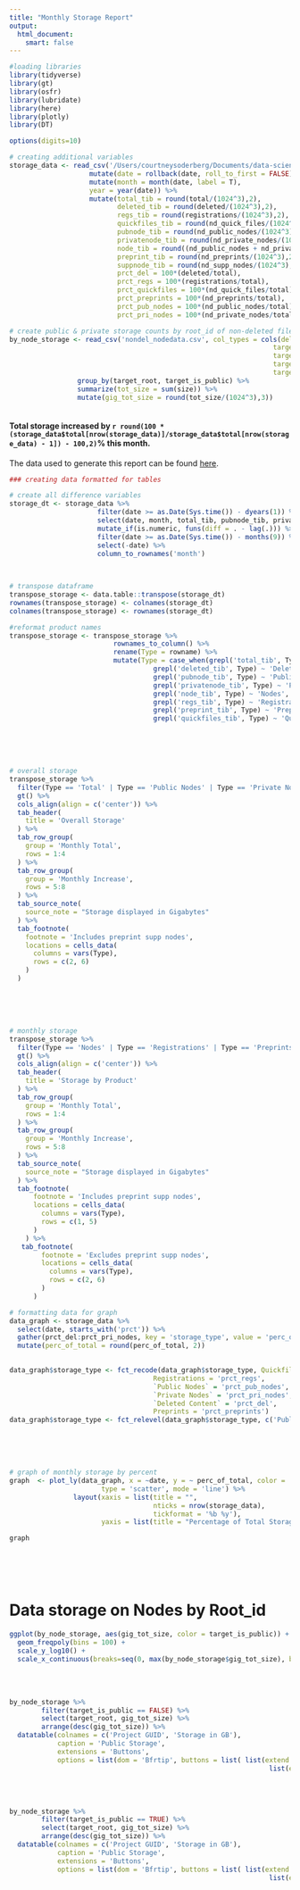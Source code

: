 ```yaml
---
title: "Monthly Storage Report"
output:
  html_document:
    smart: false 
---
```


```r
#loading libraries
library(tidyverse)
library(gt)
library(osfr)
library(lubridate)
library(here)
library(plotly)
library(DT)

options(digits=10)

# creating additional variables
storage_data <- read_csv('/Users/courtneysoderberg/Documents/data-science/Monthly_Reports/Data_Usage/osf_storage_metrics.csv', col_types = cols(date = col_datetime())) %>%
                    mutate(date = rollback(date, roll_to_first = FALSE)) %>%
                    mutate(month = month(date, label = T),
                    year = year(date)) %>%
                    mutate(total_tib = round(total/(1024^3),2),
                           deleted_tib = round(deleted/(1024^3),2),
                           regs_tib = round(registrations/(1024^3),2),
                           quickfiles_tib = round(nd_quick_files/(1024^3),2),
                           pubnode_tib = round(nd_public_nodes/(1024^3),2),
                           privatenode_tib = round(nd_private_nodes/(1024^3),2),
                           node_tib = round((nd_public_nodes + nd_private_nodes)/(1024^3),2),
                           preprint_tib = round(nd_preprints/(1024^3),2),
                           suppnode_tib = round(nd_supp_nodes/(1024^3),2),
                           prct_del = 100*(deleted/total),
                           prct_regs = 100*(registrations/total),
                           prct_quickfiles = 100*(nd_quick_files/total),
                           prct_preprints = 100*(nd_preprints/total),
                           prct_pub_nodes = 100*(nd_public_nodes/total),
                           prct_pri_nodes = 100*(nd_private_nodes/total))
```

```r

# create public & private storage counts by root_id of non-deleted files and nodes
by_node_storage <- read_csv('nondel_nodedata.csv', col_types = cols(deleted_on = col_skip(),
                                                                  target_object = col_skip(),
                                                                  target_type = col_skip(),
                                                                  target_is_fork = col_skip(),
                                                                  target_is_deleted = col_skip())) %>%
                 group_by(target_root, target_is_public) %>%
                 summarize(tot_size = sum(size)) %>%
                 mutate(gig_tot_size = round(tot_size/(1024^3),3))
                 
```


#### Total storage increased by `r round(100 * (storage_data$total[nrow(storage_data)]/storage_data$total[nrow(storage_data) - 1]) - 100,2)`% this month.

The data used to generate this report can be found [here](https://osf.io/a7w36/). 

```r
### creating data formatted for tables

# create all difference variables
storage_dt <- storage_data %>%
                      filter(date >= as.Date(Sys.time()) - dyears(1)) %>%
                      select(date, month, total_tib, pubnode_tib, privatenode_tib, deleted_tib, node_tib, preprint_tib, quickfiles_tib, regs_tib) %>%                    
                      mutate_if(is.numeric, funs(diff = . - lag(.))) %>%
                      filter(date >= as.Date(Sys.time()) - months(9)) %>%
                      select(-date) %>%
                      column_to_rownames('month')
                      
                      

# transpose dataframe
transpose_storage <- data.table::transpose(storage_dt)
rownames(transpose_storage) <- colnames(storage_dt)
colnames(transpose_storage) <- rownames(storage_dt)

#reformat product names
transpose_storage <- transpose_storage %>%
                          rownames_to_column() %>%
                          rename(Type = rowname) %>%
                          mutate(Type = case_when(grepl('total_tib', Type) ~ 'Total',
                                    grepl('deleted_tib', Type) ~ 'Deleted',
                                    grepl('pubnode_tib', Type) ~ 'Public Nodes',
                                    grepl('privatenode_tib', Type) ~ 'Private Nodes',
                                    grepl('node_tib', Type) ~ 'Nodes',
                                    grepl('regs_tib', Type) ~ 'Registrations',
                                    grepl('preprint_tib', Type) ~ 'Preprints',
                                    grepl('quickfiles_tib', Type) ~ 'Quickfiles'))
```

\
\
\


```r
# overall storage
transpose_storage %>% 
  filter(Type == 'Total' | Type == 'Public Nodes' | Type == 'Private Nodes' | Type == 'Deleted') %>%
  gt() %>%
  cols_align(align = c('center')) %>%
  tab_header(
    title = 'Overall Storage'
  ) %>%
  tab_row_group(
    group = 'Monthly Total',
    rows = 1:4
  ) %>%
  tab_row_group(
    group = 'Monthly Increase',
    rows = 5:8
  ) %>%
  tab_source_note(
    source_note = "Storage displayed in Gigabytes"
  ) %>%
  tab_footnote(
    footnote = 'Includes preprint supp nodes',
    locations = cells_data(
      columns = vars(Type),
      rows = c(2, 6)
    )
  )

```

\
\
\

```r
# monthly storage
transpose_storage %>% 
  filter(Type == 'Nodes' | Type == 'Registrations' | Type == 'Preprints' | Type == 'Quickfiles') %>%
  gt() %>%
  cols_align(align = c('center')) %>%
  tab_header(
    title = 'Storage by Product'
  ) %>%
  tab_row_group(
    group = 'Monthly Total',
    rows = 1:4
  ) %>%
  tab_row_group(
    group = 'Monthly Increase',
    rows = 5:8
  ) %>%
  tab_source_note(
    source_note = "Storage displayed in Gigabytes"
  ) %>%
  tab_footnote(
      footnote = 'Includes preprint supp nodes',
      locations = cells_data(
        columns = vars(Type),
        rows = c(1, 5)
      )
    ) %>%
   tab_footnote(
        footnote = 'Excludes preprint supp nodes',
        locations = cells_data(
          columns = vars(Type),
          rows = c(2, 6)
        )
      )
```


```r
# formatting data for graph
data_graph <- storage_data %>%
  select(date, starts_with('prct')) %>%
  gather(prct_del:prct_pri_nodes, key = 'storage_type', value = 'perc_of_total', factor_key = T) %>%
  mutate(perc_of_total = round(perc_of_total, 2))
  

data_graph$storage_type <- fct_recode(data_graph$storage_type, Quickfiles = 'prct_quickfiles',
                                    Registrations = 'prct_regs',
                                    `Public Nodes` = 'prct_pub_nodes',
                                    `Private Nodes` = 'prct_pri_nodes',
                                    `Deleted Content` = 'prct_del',
                                    Preprints = 'prct_preprints')
data_graph$storage_type <- fct_relevel(data_graph$storage_type, c('Public Nodes', 'Private Nodes', 'Preprints', 'Quickfiles', 'Registrations', 'Deleted Content'))
```

\
\
\

```r
# graph of monthly storage by percent
graph  <- plot_ly(data_graph, x = ~date, y = ~ perc_of_total, color =  ~storage_type, colors='Spectral',
                       type = 'scatter', mode = 'line') %>%
                layout(xaxis = list(title = "",
                                    nticks = nrow(storage_data),
                                    tickformat = '%b %y'),
                       yaxis = list(title = "Percentage of Total Storage"))

graph


```

\
\
\

# Data storage on Nodes by Root_id

```r
ggplot(by_node_storage, aes(gig_tot_size, color = target_is_public)) +
  geom_freqpoly(bins = 100) +
  scale_y_log10() +
  scale_x_continuous(breaks=seq(0, max(by_node_storage$gig_tot_size), by = 500))
```

\
\

```r
by_node_storage %>% 
        filter(target_is_public == FALSE) %>% 
        select(target_root, gig_tot_size) %>% 
        arrange(desc(gig_tot_size)) %>%
  datatable(colnames = c('Project GUID', 'Storage in GB'),
            caption = 'Public Storage',
            extensions = 'Buttons',  
            options = list(dom = 'Bfrtip', buttons = list( list(extend = 'collection', buttons = list(list(extend='csv',filename='reg_form_counts.csv'),
                                                                 list(extend='excel', filename = 'reg_form_counts.xlsx') ),text="Download"))))
```

\
\

```r
by_node_storage %>% 
        filter(target_is_public == TRUE) %>% 
        select(target_root, gig_tot_size) %>% 
        arrange(desc(gig_tot_size)) %>%
  datatable(colnames = c('Project GUID', 'Storage in GB'),
            caption = 'Public Storage',
            extensions = 'Buttons',  
            options = list(dom = 'Bfrtip', buttons = list( list(extend = 'collection', buttons = list(list(extend='csv',filename='reg_form_counts.csv'),
                                                                 list(extend='excel', filename = 'reg_form_counts.xlsx') ),text="Download"))))
```





